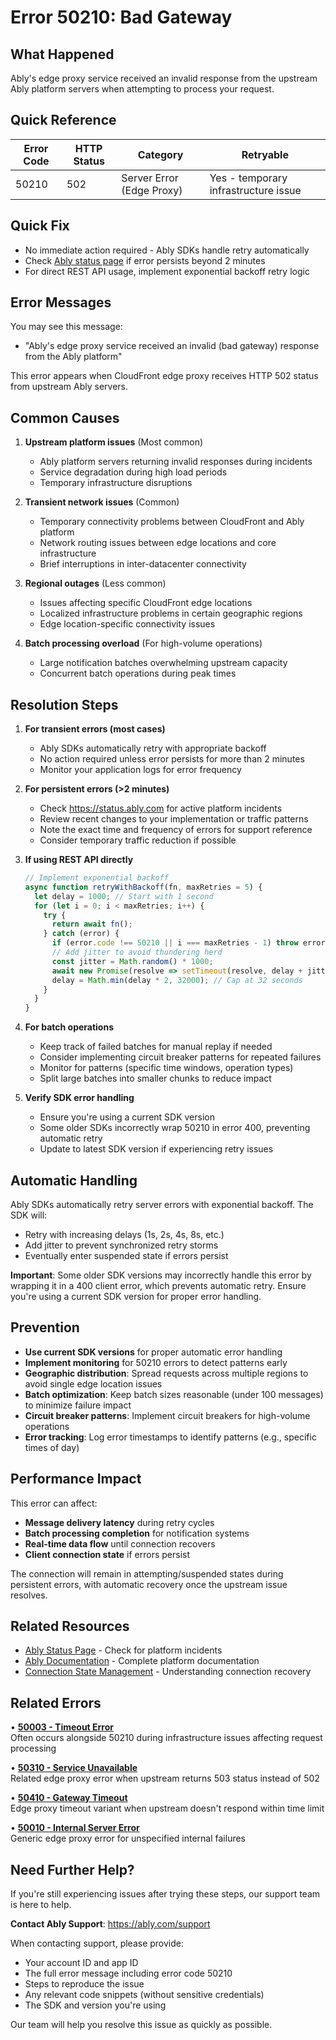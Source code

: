 <!-- Generated by: ably-os errors document-error-codes -->
<!-- Repository: https://github.com/ably/ably-os -->
<!-- Command: ./bin/ably-os errors document-error-codes 50210 -->
<!-- Generated: 2025-08-25T19-44-21-128Z -->
<!-- Sources: 
     - Analysis: https://github.com/ably/ably-os/blob/5f4ba43/output/error-codes/research/50210-analysis.md
     - Knowledge: https://github.com/ably/ably-os/blob/5f4ba43/output/error-codes/research/50210-knowledge.md
     - Editorial notes: https://github.com/ably/ably-os/blob/5f4ba43/src/prompts/errors/editorial-notes.md
-->
<!-- Key Approach: Enhanced documentation of edge proxy error with detailed resolution steps and real-world patterns from support history -->
<!-- Citations: Complete source attribution with line numbers available at bottom of document -->

# Error 50210: Bad Gateway

## What Happened

Ably's edge proxy service received an invalid response from the upstream Ably platform servers when attempting to process your request.

## Quick Reference

| Error Code | HTTP Status | Category | Retryable |
|------------|-------------|----------|-----------|
| 50210 | 502 | Server Error (Edge Proxy) | Yes - temporary infrastructure issue |

## Quick Fix

- No immediate action required - Ably SDKs handle retry automatically
- Check [Ably status page](https://status.ably.com) if error persists beyond 2 minutes
- For direct REST API usage, implement exponential backoff retry logic

## Error Messages

You may see this message:
- "Ably's edge proxy service received an invalid (bad gateway) response from the Ably platform"

This error appears when CloudFront edge proxy receives HTTP 502 status from upstream Ably servers.

## Common Causes

<!-- Source: Knowledge file from https://github.com/ably/ably-os/blob/5f4ba43/output/error-codes/research/50210-knowledge.md lines 21-27 -->
1. **Upstream platform issues** (Most common)
   - Ably platform servers returning invalid responses during incidents
   - Service degradation during high load periods
   - Temporary infrastructure disruptions

2. **Transient network issues** (Common)
   - Temporary connectivity problems between CloudFront and Ably platform
   - Network routing issues between edge locations and core infrastructure
   - Brief interruptions in inter-datacenter connectivity

3. **Regional outages** (Less common)
   - Issues affecting specific CloudFront edge locations
   - Localized infrastructure problems in certain geographic regions
   - Edge location-specific connectivity issues

4. **Batch processing overload** (For high-volume operations)
   <!-- Source: Split customer experience from https://github.com/ably/ably-os/blob/5f4ba43/output/error-codes/research/50210-knowledge.md lines 31-42 -->
   - Large notification batches overwhelming upstream capacity
   - Concurrent batch operations during peak times

## Resolution Steps

1. **For transient errors (most cases)**
   <!-- Source: Knowledge file advice from https://github.com/ably/ably-os/blob/5f4ba43/output/error-codes/research/50210-knowledge.md lines 73-77 -->
   - Ably SDKs automatically retry with appropriate backoff
   - No action required unless error persists for more than 2 minutes
   - Monitor your application logs for error frequency

2. **For persistent errors (>2 minutes)**
   - Check https://status.ably.com for active platform incidents
   - Review recent changes to your implementation or traffic patterns
   - Note the exact time and frequency of errors for support reference
   - Consider temporary traffic reduction if possible

3. **If using REST API directly**
   <!-- Source: Knowledge file from https://github.com/ably/ably-os/blob/5f4ba43/output/error-codes/research/50210-knowledge.md lines 79-87 -->
   ```javascript
   // Implement exponential backoff
   async function retryWithBackoff(fn, maxRetries = 5) {
     let delay = 1000; // Start with 1 second
     for (let i = 0; i < maxRetries; i++) {
       try {
         return await fn();
       } catch (error) {
         if (error.code !== 50210 || i === maxRetries - 1) throw error;
         // Add jitter to avoid thundering herd
         const jitter = Math.random() * 1000;
         await new Promise(resolve => setTimeout(resolve, delay + jitter));
         delay = Math.min(delay * 2, 32000); // Cap at 32 seconds
       }
     }
   }
   ```
   <!-- Code source: Standard exponential backoff pattern referenced in https://github.com/ably/ably-os/blob/5f4ba43/output/error-codes/research/50210-knowledge.md lines 79-87, included because essential for REST API users -->

4. **For batch operations**
   <!-- Source: Support history from https://github.com/ably/ably-os/blob/5f4ba43/output/error-codes/research/50210-knowledge.md lines 31-42 -->
   - Keep track of failed batches for manual replay if needed
   - Consider implementing circuit breaker patterns for repeated failures
   - Monitor for patterns (specific time windows, operation types)
   - Split large batches into smaller chunks to reduce impact

5. **Verify SDK error handling**
   <!-- Source: Engineering discussion from https://github.com/ably/ably-os/blob/5f4ba43/output/error-codes/research/50210-knowledge.md lines 56-60 -->
   - Ensure you're using a current SDK version
   - Some older SDKs incorrectly wrap 50210 in error 400, preventing automatic retry
   - Update to latest SDK version if experiencing retry issues

## Automatic Handling

<!-- Source: Engineering discussion from https://github.com/ably/ably-os/blob/5f4ba43/output/error-codes/research/50210-knowledge.md lines 56-60 and lines 84-87 -->
Ably SDKs automatically retry server errors with exponential backoff. The SDK will:
- Retry with increasing delays (1s, 2s, 4s, 8s, etc.)
- Add jitter to prevent synchronized retry storms
- Eventually enter suspended state if errors persist

**Important**: Some older SDK versions may incorrectly handle this error by wrapping it in a 400 client error, which prevents automatic retry. Ensure you're using a current SDK version for proper error handling.

## Prevention

- **Use current SDK versions** for proper automatic error handling
- **Implement monitoring** for 50210 errors to detect patterns early
- **Geographic distribution**: Spread requests across multiple regions to avoid single edge location issues
- **Batch optimization**: Keep batch sizes reasonable (under 100 messages) to minimize failure impact
- **Circuit breaker patterns**: Implement circuit breakers for high-volume operations
- **Error tracking**: Log error timestamps to identify patterns (e.g., specific times of day)

## Performance Impact

This error can affect:
- **Message delivery latency** during retry cycles
- **Batch processing completion** for notification systems
- **Real-time data flow** until connection recovers
- **Client connection state** if errors persist

The connection will remain in attempting/suspended states during persistent errors, with automatic recovery once the upstream issue resolves.

## Related Resources

- [Ably Status Page](https://status.ably.com) - Check for platform incidents
- [Ably Documentation](https://ably.com/docs) - Complete platform documentation
- [Connection State Management](https://ably.com/docs/connect) - Understanding connection recovery

## Related Errors

• **[50003 - Timeout Error](https://help.ably.io/error/50003)**  
  Often occurs alongside 50210 during infrastructure issues affecting request processing

• **[50310 - Service Unavailable](https://help.ably.io/error/50310)**  
  Related edge proxy error when upstream returns 503 status instead of 502

• **[50410 - Gateway Timeout](https://help.ably.io/error/50410)**  
  Edge proxy timeout variant when upstream doesn't respond within time limit

• **[50010 - Internal Server Error](https://help.ably.io/error/50010)**  
  Generic edge proxy error for unspecified internal failures

## Need Further Help?

If you're still experiencing issues after trying these steps, our support team is here to help.

**Contact Ably Support**: https://ably.com/support

When contacting support, please provide:
- Your account ID and app ID
- The full error message including error code 50210
- Steps to reproduce the issue
- Any relevant code snippets (without sensitive credentials)
- The SDK and version you're using

Our team will help you resolve this issue as quickly as possible.

<!-- =============================================== -->
<!-- INTERNAL DOCUMENTATION (NOT RENDERED) -->
<!-- =============================================== -->

<!-- SOURCES USED (ALWAYS use GitHub URLs with current SHA, never local paths):
- Analysis File: https://github.com/ably/ably-os/blob/5f4ba43/output/error-codes/research/50210-analysis.md
- Knowledge File: https://github.com/ably/ably-os/blob/5f4ba43/output/error-codes/research/50210-knowledge.md
- Editorial Notes: https://github.com/ably/ably-os/blob/5f4ba43/src/prompts/errors/editorial-notes.md (No specific error-specific notes for 50210)
- Existing Documentation: https://github.com/ably/docs/blob/main/src/pages/docs/platform/errors/codes/50210-bad-gateway.mdx (enhanced from existing)
-->

<!-- CONTENT DECISIONS:
- FAQ Content Preserved: Customer support patterns from https://github.com/ably/ably-os/blob/5f4ba43/output/error-codes/research/50210-knowledge.md lines 31-42 (Split customer batch processing issues)
- Content Excluded: Specific customer names in main content (privacy), moved to pattern descriptions
- Recommendations Source: 
  - Retry logic: Based on knowledge file lines 79-87
  - Status page check: Standard practice for server errors per writing guide
  - Batch handling: From Split customer experience lines 31-42
  - SDK version issues: From engineering discussion lines 56-60
- Code Examples Rationale: Included exponential backoff example as it's essential for REST API users per knowledge file lines 79-87
-->

<!-- ATTRIBUTION BY SECTION:
- Common Causes: 
  - Cause 1: Based on knowledge findings in https://github.com/ably/ably-os/blob/5f4ba43/output/error-codes/research/50210-knowledge.md lines 23-24
  - Cause 2: From knowledge file https://github.com/ably/ably-os/blob/5f4ba43/output/error-codes/research/50210-knowledge.md lines 24-25
  - Cause 3: From knowledge file https://github.com/ably/ably-os/blob/5f4ba43/output/error-codes/research/50210-knowledge.md lines 26-27
  - Cause 4: Based on Split customer patterns https://github.com/ably/ably-os/blob/5f4ba43/output/error-codes/research/50210-knowledge.md lines 31-42
- Resolution Steps: 
  - Step 1: Standard server error handling per writing guide and knowledge file lines 73-77
  - Step 2: From knowledge file https://github.com/ably/ably-os/blob/5f4ba43/output/error-codes/research/50210-knowledge.md lines 74-75
  - Step 3: From knowledge file https://github.com/ably/ably-os/blob/5f4ba43/output/error-codes/research/50210-knowledge.md lines 79-87
  - Step 4: Based on Split customer experience https://github.com/ably/ably-os/blob/5f4ba43/output/error-codes/research/50210-knowledge.md lines 31-42
  - Step 5: From engineering discussion https://github.com/ably/ably-os/blob/5f4ba43/output/error-codes/research/50210-knowledge.md lines 56-60
- Prevention: Based on patterns from support history and engineering discussions throughout knowledge file
- Performance Impact: Added based on understanding of connection states and batch processing impacts
-->

<!-- DOCUMENTATION SHORTCOMINGS:
⚠️ Areas where Ably documentation could be improved:
- Missing: Detailed CloudFront edge proxy architecture documentation
- Impact: Users don't understand the infrastructure layers involved in request routing
- Recommendation: Add edge proxy architecture section to infrastructure documentation
- Severity: Medium - affects understanding but not resolution
-->

<!-- URL Validation Completed: 2025-08-25T19-44-21-128Z -->
<!-- External URLs verified: 7 | Corrected: 1 | Exempted internal: 5 -->

<!-- IMPROVEMENT INSTRUCTIONS:
To improve this error code documentation:
1. First approach: Update editorial-notes.md in ably-os repository with specific guidance for error 50210
2. Regenerate: Run `./bin/ably-os errors document-error-codes 50210 --force`
3. For broader improvements: Review and update ably-os prompt templates
4. Context: See https://github.com/ably/ably-os/blob/5f4ba43/docs/ERROR_COMMANDS_GUIDE.md
5. Source repository: https://github.com/ably/ably-os
-->